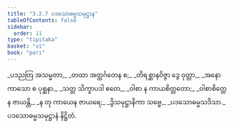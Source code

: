 ```yaml
---
title: "3.2.7 ပဒသောဓမ္မသမုဋ္ဌာန"
tableOfContents: false
sidebar:
  order: 11
type: "tipitaka"
basket: "vi"
book: "pari"
---
```



<DynamicBreadcrumb />

<Division number="264" book="pari">

<Paragraph number="1128" type="verses" book="pari">
_ပဒညတြ အသမ္မတာ,_  
_တထာ အတ္ထင်္ဂတေန စ;_  
_တိရစ္ဆာနဝိဇ္ဇာ ဒွေ ဝုတ္တာ,_  
_အနောကာသော စ ပုစ္ဆနာ._  

</Paragraph>

<Paragraph number="1129" type="verses" book="pari">
_သတ္တ သိက္ခာပဒါ ဧတေ,_  
_ဝါစာ န ကာယစိတ္တတော;_  
_ဝါစာစိတ္တေန ဇာယန္တိ,_  
_န တု ကာယေန ဇာယရေ;_  
_ဒွိသမုဋ္ဌာနိကာ သဗ္ဗေ,_  
_ပဒသောဓမ္မသဒိသာ._  


</Paragraph>
</Division>

<Paragraph number="1130" type="center" book="pari">
ပဒသောဓမ္မသမုဋ္ဌာနံ နိဋ္ဌိတံ.
</Paragraph>